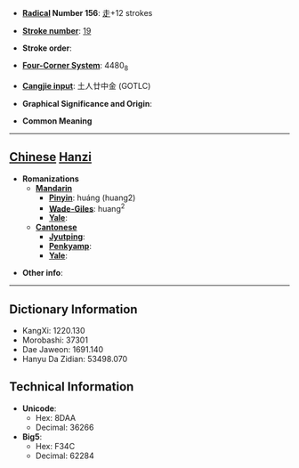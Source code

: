 * '''[[Wiktionary:Chinese radical index| Radical]] Number 156''': [[Wiktionary:Chinese radical index 走|走]]+12 strokes

* '''[[Wiktionary:Chinese total strokes index|Stroke number]]''': [[Wiktionary:Chinese total strokes index 19|19]]

* '''Stroke order''': 

* '''[[Wiktionary:Chinese four corner index|Four-Corner System]]''': 4480<sub>8</sub>

* '''[[Wiktionary:Chinese Cangjie index|Cangjie input]]''': 土人廿中金 (GOTLC)

* '''Graphical Significance and Origin''': 

* '''Common Meaning'''

----

== [[Chinese]] [[Hanzi]] ==

* '''Romanizations'''
** '''[[Mandarin]]'''
*** '''[[Pinyin]]''': huáng (huang2)
*** '''[[Wade-Giles]]''': huang<sup>2</sup>
*** '''[[Yale]]''': 
** '''[[Cantonese]]'''
*** '''[[Jyutping]]''':
*** '''[[Penkyamp]]''': 
*** '''[[Yale]]''': 

* '''Other info''': 

----

== Dictionary Information ==

* KangXi: 1220.130
* Morobashi: 37301
* Dae Jaweon: 1691.140
* Hanyu Da Zidian: 53498.070

== Technical Information ==

* '''Unicode''':
** Hex: 8DAA
** Decimal: 36266
* '''Big5''':
** Hex: F34C
** Decimal: 62284